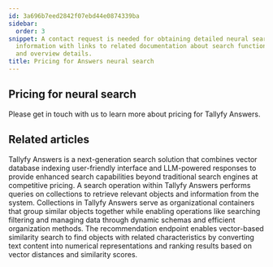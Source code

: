 ```yaml
---
id: 3a696b7eed2842f07ebd44e0874339ba
sidebar:
  order: 3
snippet: A contact request is needed for obtaining detailed neural search pricing
  information with links to related documentation about search functionalities collections
  and overview details.
title: Pricing for Answers neural search
---
```


## Pricing for neural search

Please get in touch with us to learn more about pricing for Tallyfy Answers.


## Related articles
<CardGrid>
<LinkTitleCard header="<b>Overview</b>" href="/products/answers/" > Tallyfy Answers is a next-generation search solution that combines vector database indexing user-friendly interface and LLM-powered responses to provide enhanced search capabilities beyond traditional search engines at competitive pricing. </LinkTitleCard>
<LinkTitleCard header="<b>Answers > Search</b>" href="/products/answers/search/" > A search operation within Tallyfy Answers performs queries on collections to retrieve relevant objects and information from the system. </LinkTitleCard>
<LinkTitleCard header="<b>Answers > Collections</b>" href="/products/answers/collections/" > Collections in Tallyfy Answers serve as organizational containers that group similar objects together while enabling operations like searching filtering and managing data through dynamic schemas and efficient organization methods. </LinkTitleCard>
<LinkTitleCard header="<b>Search > Find similar objects</b>" href="/products/answers/search/find-similar-objects/" > The recommendation endpoint enables vector-based similarity search to find objects with related characteristics by converting text content into numerical representations and ranking results based on vector distances and similarity scores. </LinkTitleCard>
</CardGrid>